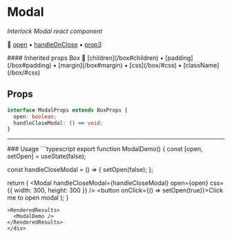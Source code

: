 
# Modal

_Interlock Modal react component_ <br />

🔗 [open](#open) ▪️ [handleOnClose](#handleOnClose) ▪️ [prop3](#prop3)

<div id="inherited">
  #### Inherited props
  Box 🔗 [children](/box#children) ▪️ [padding](/box#padding) ▪️ [margin](/box#margin) ▪️ [css](/box/#css) ▪️ [className](/box/#css)<br />
</div>

## Props
```typescript
interface ModalProps extends BoxProps {
  open: boolean;
  handleCloseModal: () => void;
}
```

---
<div id="open">
### Usage
  ```typescript
export function ModalDemo() {
  const [open, setOpen] = useState(false);

  const handleCloseModal = () => {
    setOpen(false);
  };

  return (
    <Box>
      <Modal
        handleCloseModal={handleCloseModal}
        open={open}
        css={{ width: 300, height: 300 }}
      />
      <button onClick={() => setOpen(true)}>Click me to open modal</button>
    </Box>
  );
}
  ```
  <RenderedResults>
    <ModalDemo />
  </RenderedResults>
</div>